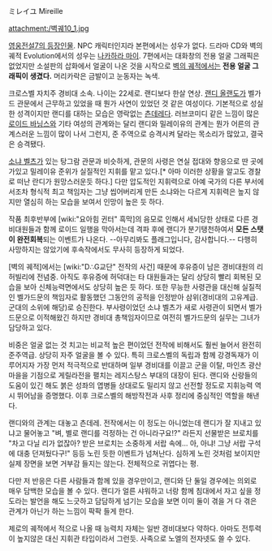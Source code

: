 ミレイユ
Mireille

attachment:/벽궤10_1.jpg

[[영웅전설7의 등장인물]]. NPC 캐릭터인지라 본편에서는 성우가 없다. 드라마 CD와 벽의 궤적 Evolution에서의 성우는 [[나카하라 마이]]. 7편에서는 대화창의 전용 얼굴 그래픽은 없었지만 소설판의 삽화에서 얼굴이 나온 것을 시작으로 [[벽의 궤적]]에서는 '''전용 얼굴 그래픽이 생겼다.''' 머리카락은 금발이고 눈동자는 녹색.

크로스벨 자치주 경비대 소속. 나이는 22세로. 랜디보다 한살 연상. [[랜디 올랜도]]가 벨가드 관문에서 근무하고 있었을 때 뭔가 사연이 있었던 것 같은 여성이다. 기본적으로 성실한 성격이지만 랜디를 대하는 모습은 영락없는 [[츤데레]]다. 러브코미디 같은 느낌이 많은 [[로이드 바닝스]]와 기타 여성의 관계와는 달리 랜디와 밀레이유의 관계는 뭔가 어른의 관계스러운 느낌이 많이 나서 그런지, 준 주역으로 승격시켜 달라는 목소리가 많았고, 결국은 승격됐다.

[[소냐 벨츠]]가 있는 탕그람 관문과 비슷하게, 관문의 사령은 연실 접대와 향응으로 딴 곳에 가있고 밀레이유 준위가 실질적인 지휘를 맡고 있다.[* 아마 이러한 상황을 알고도 경찰로 떠난 란디가 원망스러운듯 하다.] 다만 압도적인 지휘력으로 아예 국가의 다른 부서에서조차 형식적 최고 책임자는 그냥 씹어버리게 만든 소냐와는 다르게 지휘력은 높지 않지만 열심히 하는 모습을 보여서 인망이 높은 듯 하다.

작품 최후반부에 [wiki:"요아힘 귄터" 흑막]의 음모로 인해서 세뇌당한 상태로 다른 경비대원들과 함께 로이드 일행을 막아서는데 격파 후에 랜디가 분기탱천하여서 '''모든 스탯이 완전회복'''되는 이벤트가 나온다. --아무리봐도 플래그입니다, 감사합니다.-- 다행히 사망하지는 않았기에 후속작에서도 무사히 등장하게 되었다.

[벽의 궤적]에서는 [wiki:"D∴G교단" 전작의 사건] 때문에 후유증이 남은 경비대원의 리허빌리에 전념중. 아직도 후유증에 허덕대는 타 대원들과는 달리 상당히 빨리 회복된 모습을 보아 신체능력면에서도 상당히 높은 듯 하다. 또한 무능한 사령관을 대신해 실질적인 벨가드문의 책임자로 활동했던 그동안의 공적을 인정받아 삼위(경비대의 고유계급. 군대의 소위에 해당)로 승진한다. 부사령이었던 소냐 벨츠가 새로 사령관이 되면서 벨가드문으로 이적해왔긴 하지만 경비대 총책임자이므로 여전히 벨가드문의 실무는 그녀가 담당하고 있다. 

비중은 얼굴 없는 것 치고는 비교적 높은 편이었던 전작에 비해서도 훨씬 늘어서 완전히 준주역급. 상당히 자주 얼굴을 볼 수 있다. 특히 크로스벨의 독립과 함께 강경독재가 이루어지자 가장 먼저 적극적으로 반대하며 일부 경비대를 이끌고 군을 이탈, 마인츠 광산마을을 기점으로 게릴라전을 펼치는 레지스탕스 부대의 대장이 된다. 랜디와 신랑들의 도움이 있긴 해도 붉은 성좌의 엽병들 상대로도 밀리지 않고 선전할 정도로 지휘능력 역시 뛰어남을 증명했다. 이후 크로스벨의 해방작전과 사후 정리에 중심적인 역할을 해낸다. 

랜디와의 관계는 대놓고 츤데레. 전작에서는 이 정도는 아니었는데 랜디가 잘 지내고 있냐고 물어놓고 "벼, 별로 랜디를 걱정하는 건 아니라구요!?" 라든지 선물받은 브로치를 "차고 다닐 리가 없잖아? 받은 브로치는 소중하게 서랍 속에... 아, 아냐! 그냥 서랍 구석에 대충 던져뒀다구!" 등등 노린 듯한 이벤트가 넘쳐난다. 심하게 노린 것처럼 보이지만 실제 장면을 보면 거부감 들지는 않는다. 전체적으로 귀엽다는 평.

다만 저 반응은 다른 사람들과 함께 있을 경우만이고, 랜디와 단 둘일 경우에는 의외로 매우 담백한 모습을 볼 수 있다. 랜디가 얼른 샤워하고 너랑 함께 침대에서 자고 싶을 정도라는 발언을 해도 느긋하고 담담하게 넘기는 모습을 보면 이미 둘이 겪을 거 다 겪은 관계가 아닌가 하는 느낌이 팍팍 들게 한다.

제로의 궤적에서 적으로 나올 때 능력치 자체는 일반 경비대보다 약하다. 아마도 전투력이 높지않은 대신 지휘관 타입이라서 그런듯. 사족으로 노엘의 전자넷도 쓸 수 있다.
